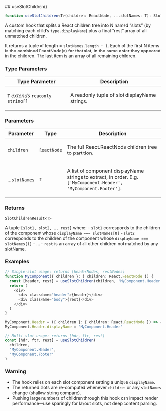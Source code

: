 
[//]: # (Do not edit directly)
[//]: # (Generated by the Cocokits TypeDoc custom theme)



<Meta title='Utils/Use Slot Children'/>
<MdxPage breadcrumb='Utils' title='Use Slot Children' tocItems={tocItems} hideThemeSwitcher={true}>
<div>
</div><div id="selection_useslotchildren">
## useSlotChildren()

```ts
function useSlotChildren<T>(children: ReactNode, ...slotNames: T): SlotChildrenResult<T>
```

A custom hook that splits a React children tree into N named “slots” (by
matching each child’s `type.displayName`) plus a final “rest” array of all
unmatched children.

It returns a tuple of length = `slotNames.length + 1`. Each of the first N
items is the combined ReactNode(s) for that slot, in the same order they
appeared in the children. The last item is an array of all remaining children.

### Type Parameters

<div className="arg-type-table-wrapper">
<table className="arg-type-table arg-type-table--full-width">
<thead>
<tr>
<th>Type Parameter</th>
<th className="description-column">Description</th>
</tr>
</thead>
<tbody>
<tr>
<td>

`T` *extends* `readonly string[]`

</td>
<td>

A readonly tuple of slot displayName strings.

</td>
</tr>
</tbody>
</table>
</div>

### Parameters

<div className="arg-type-table-wrapper">
<table className="arg-type-table arg-type-table--full-width">
<thead>
<tr>
<th>Parameter</th>
<th>Type</th>
<th className="description-column">Description</th>
</tr>
</thead>
<tbody>
<tr>
<td>

`children`

</td>
<td>

`ReactNode`

</td>
<td>

The full React.ReactNode children tree to partition.

</td>
</tr>
<tr>
<td>

...`slotNames`

</td>
<td>

`T`

</td>
<td>

A list of component displayName strings to extract, in order.
  E.g. `['MyComponent.Header', 'MyComponent.Footer']`.

</td>
</tr>
</tbody>
</table>
</div>

### Returns

`SlotChildrenResult<T>`

A tuple `[slot1, slot2, …, rest]` where:
    - `slot1` corresponds to the children of the component whose
      `displayName === slotNames[0]`
    - `slot2` corresponds to the children of the component whose
      `displayName === slotNames[1]`
    - …
    - `rest` is an array of all other children not matched by any slotName.

### Examples

```ts
// Single-slot usage: returns [headerNodes, restNodes]
function MyComponent({ children }: { children: React.ReactNode }) {
  const [header, rest] = useSlotChildren(children, 'MyComponent.Header')
  return (
    <div>
      <div className="header">{header}</div>
      <div className="body">{rest}</div>
    </div>
  )
}

MyComponent.Header = ({ children }: { children: React.ReactNode }) => <>{children}</>
MyComponent.Header.displayName = 'MyComponent.Header'
```

```ts
// Multi-slot usage: returns [hdr, ftr, rest]
const [hdr, ftr, rest] = useSlotChildren(
  children,
  'MyComponent.Header',
  'MyComponent.Footer'
)
```

### Warning

- The hook relies on each slot component setting a unique `displayName`.
- The returned slots are re-computed whenever `children` or any
  `slotNames` change (shallow string compare).
- Pushing large numbers of children through this hook can impact render
  performance—use sparingly for layout slots, not deep content parsing.

</div>
</MdxPage>
